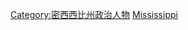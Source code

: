 {{Commonscat|Governors of Mississippi}}

[[Category:密西西比州政治人物|Category:密西西比州政治人物]]
[[Category:美国州长|Mississippi]]